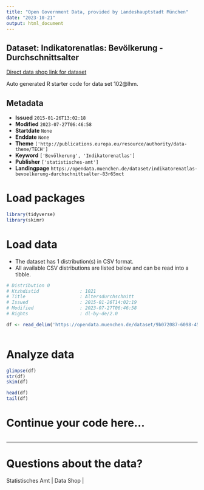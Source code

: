 ```yaml
---
title: "Open Government Data, provided by Landeshauptstadt München"
date: "2023-10-21"
output: html_document
---
```


## Dataset: Indikatorenatlas: Bevölkerung - Durchschnittsalter

[Direct data shop link for dataset](https://opendata.muenchen.de/dataset/indikatorenatlas-bevoelkerung-durchschnittsalter-83r65mct)

Auto generated R starter code for data set 102@lhm.

## Metadata

- **Issued** `2015-01-26T13:02:18`
- **Modified** `2023-07-27T06:46:58`
- **Startdate** `None`
- **Enddate** `None`
- **Theme** `['http://publications.europa.eu/resource/authority/data-theme/TECH']`
- **Keyword** `['Bevölkerung', 'Indikatorenatlas']`
- **Publisher** `['statistisches-amt']`
- **Landingpage** `https://opendata.muenchen.de/dataset/indikatorenatlas-bevoelkerung-durchschnittsalter-83r65mct`


# Load packages

```r

library(tidyverse)
library(skimr)

```

# Load data

-   The dataset has 1 distribution(s) in CSV format.
-   All available CSV distributions are listed below and can be read into a tibble.

```r

# Distribution 0
# Ktzhdistid               : 1021
# Title                    : Altersdurchschnitt
# Issued                   : 2015-01-26T14:02:19
# Modified                 : 2023-07-27T06:46:58
# Rights                   : dl-by-de/2.0

df <- read_delim('https://opendata.muenchen.de/dataset/9b072087-6098-4558-b221-01e7d119b512/resource/9177f886-7341-49d2-9bfa-15d4d8631327/download/indikat_bevoelkerung_durchschnittsalter_240723.csv')



```

# Analyze data

```r

glimpse(df)
str(df)
skim(df)

head(df)
tail(df)

```

# Continue your code here...

```r

```

------------------------------------------------------------------------

# Questions about the data?

Statistisches Amt | Data Shop | 
